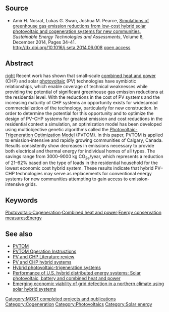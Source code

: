 {{MOST}}
{{Pearce-pubs}}
==Source==
* Amir H. Nosrat, Lukas G. Swan, Joshua M. Pearce, [http://www.sciencedirect.com/science/article/pii/S2213138814000575 Simulations of greenhouse gas emission reductions from low-cost hybrid solar photovoltaic and cogeneration systems for new communities], ''Sustainable Energy Technologies and Assessments'', Volume 8, December 2014, Pages 34-41. http://dx.doi.org/10.1016/j.seta.2014.06.008 [https://www.academia.edu/7798128/Simulations_of_greenhouse_gas_emission_reductions_from_low-cost_hybrid_solar_photovoltaic_and_cogeneration_systems_for_new_communities open access]

==Abstract==
[[image:Household-energy.jpg|right]]
Recent work has shown that small-scale [[combined heat and power]] (CHP) and solar [[photovoltaic]] (PV) technologies have symbiotic relationships, which enable coverage of technical weaknesses while providing the potential of significant greenhouse gas emission reductions at the residential level. With the reductions in the cost of PV systems and the increasing maturity of CHP systems an opportunity exists for widespread commercialization of the technology, particularly for new construction. In order to determine the potential for this opportunity and to optimize the design of PV–CHP systems for greatest emission and cost reductions in the residential context a simulation, an optimization model has been developed using multiobjective genetic algorithms called the [[Photovoltaic-Trigeneration Optimization Model]] (PVTOM). In this paper, PVTOM is applied to emission-intensive and rapidly growing communities of Calgary, Canada. Results consistently show decreases in emissions necessary to provide both electrical and thermal energy for individual homes of all types. The savings range from 3000–9000 kg CO<sub>2</sub><sub>e</sub>/year, which represents a reduction of 21–62% based on the type of loads in the residential household for the lowest economic cost hybrid system. These results indicate that hybrid PV–CHP technologies may serve as replacements for conventional energy systems for new communities attempting to gain access to emission-intensive grids.

==Keywords==

[[Photovoltaic]];[[Cogeneration]];[[Combined heat and power]];[[Energy conservation measures]];[[Energy]]

==See also==

* [[PVTOM]]
* [[PVTOM Operation Instructions]]
* [[PV and CHP Literature review]] 
* [[PV and CHP hybrid systems]]
* [[Hybrid photovoltaic-trigeneration systems]]
* [[Performance of U.S. hybrid distributed energy systems: Solar photovoltaic, battery and combined heat and power]]
*[[Emerging economic viability of grid defection in a northern climate using solar hybrid systems]]

{{Solar navbox}}


[[Category:MOST completed projects and publications]]
[[Category:Cogeneration]]
[[Category:Photovoltaics]]
[[Category:Solar energy]]